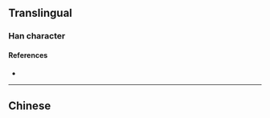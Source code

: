 {{also|漿}}
{{character info/new}}
==Translingual==

===Han character===
{{Han char|rn=85|rad=水|as=06|sn=10|four=|canj=LNE|ids=⿰⿱丬夕水}}

====References====
* {{Han ref|kx=0623.171|hdz=31601.030|uh=6D46}}

----

==Chinese==
{{zh-see|漿}}